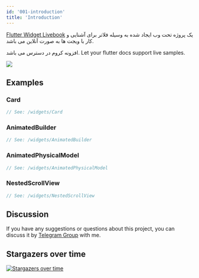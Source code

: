```yaml
---
id: '001-introduction'
title: 'Introduction'
---
```


[Flutter Widget Livebook](https://flutter-widget.live) یک پروژه تحت وب ایجاد شده به وسیله فلاتر برای آشنایی و کار با ویجت ها به صورت آنلاین می باشد.

افزونه کروم در دسترس می باشد. Let your flutter docs support live samples.

[![](/images/chrome-web-store.svg)](https://chrome.google.com/webstore/detail/flutter-widget-livebook/lnabimpogllgckbeoneoegflahpefomf)

## Examples

### Card

```dart liveslice=Card
// See: /widgets/Card
```

### AnimatedBuilder

```dart liveslice=AnimatedBuilder height=400px
// See: /widgets/AnimatedBuilder
```

### AnimatedPhysicalModel

```dart liveslice=AnimatedPhysicalModel
// See: /widgets/AnimatedPhysicalModel
```

### NestedScrollView

```dart liveslice=NestedScrollView mockup=iPhone7
// See: /widgets/NestedScrollView
```

## Discussion

If you have any suggestions or questions about this project, you can discuss it by [Telegram Group](https://t.me/flutterwidgetlivebook) with me.

## Stargazers over time

[![Stargazers over time](https://starchart.cc/blankapp/flutter-widget-livebook.svg)](https://starchart.cc/blankapp/flutter-widget-livebook)
